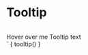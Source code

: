 
<Meta title="Patterns/Tooltip" />

# Tooltip

 <style>
     .tooltip-container {
         margin-top: 32px;
     }
 </style>
 <div class="tooltip-container">
     <div class="tooltip">Hover over me
         <span class="tooltiptext">Tooltip text</span>
     </div>
 </div>
`

<Preview mdxSource={tooltip()}>
  <Story name="Default" height="500px" parameters={{
    design: figmaConfig('6340%3A0')
  }}>{
    tooltip()
  }</Story>
</Preview>
